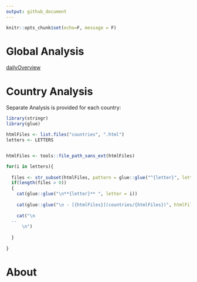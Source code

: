 ```yaml
---
output: github_document
---
```

<!-- README.md is generated from README.Rmd. Please edit that file -->

```r
knitr::opts_chunk$set(echo=F, message = F)
```


# Global Analysis

[dailyOverview](dailyOverview)


# Country Analysis

Separate Analysis is provided for each country:

```r
library(stringr)
library(glue)

htmlFiles <- list.files("countries", ".html")
letters <- LETTERS


htmlFiles <- tools::file_path_sans_ext(htmlFiles)

for(i in letters){
  
  files <- str_subset(htmlFiles, pattern = glue::glue("^{letter}", letter = i))
  if(length(files > 0))
  {
    cat(glue::glue("\n**{letter}** ", letter = i))
    
    cat(glue::glue("\n - [{htmlFiles}](countries/{htmlFiles})", htmlFiles = files))
    
    cat("\n
  --
      \n")
    
  }
  
}

```

# About
